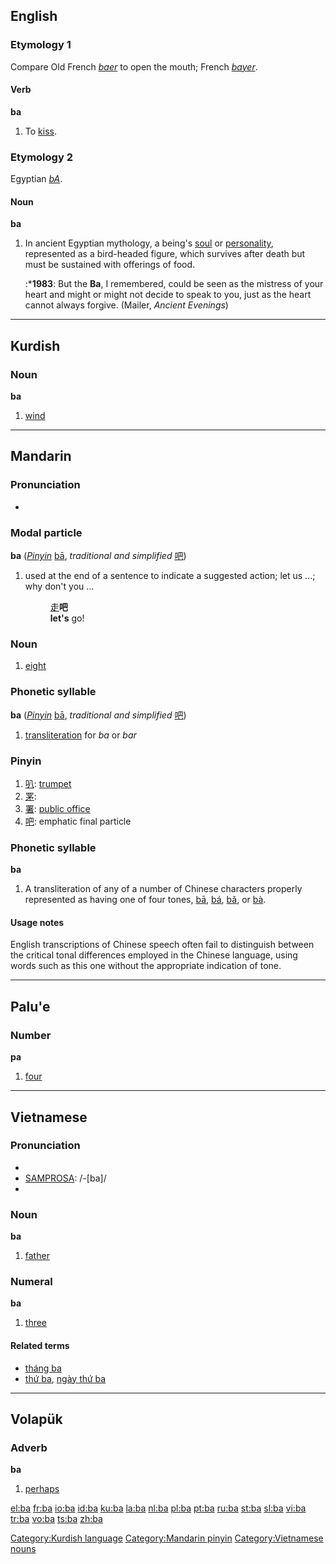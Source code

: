 {{see|Ba|BA|.ba|bá|bā|bǎ|bà}}
{{rfc|Modal particle unknown/invalid header}}
==English==
{{wikipedia}}

===Etymology 1===
Compare Old French ''[[baer]]'' to open the mouth; French ''[[bayer]]''.

====Verb====
'''ba'''

# {{intransitive}} {{obsolete}} To [[kiss]].

===Etymology 2===
Egyptian ''[[bA]]''.

====Noun====
'''ba'''

# In ancient Egyptian mythology, a being's [[soul]] or [[personality]], represented as a bird-headed figure, which survives after death but must be sustained with offerings of food.
#:*'''1983''': But the '''Ba''', I remembered, could be seen as the mistress of your heart and might or might not decide to speak to you, just as the heart cannot always forgive.  (Mailer, ''Ancient Evenings'')

----

==Kurdish==

===Noun===
'''ba''' {{m}}

# [[wind]]

[[Category:Kurdish language]]

----

==Mandarin==

===Pronunciation===
*{{IPA|[ pa ]}}

===Modal particle===
'''ba''' (''[[Pinyin]]'' [[bā]], ''traditional and simplified'' [[吧]])

# used at the end of a sentence to indicate a suggested action; let us ...; why don't you ...
#: [[走]]'''吧'''
#: '''let's''' go!

===Noun===
{{cmn-noun|p|pin=bā|pint=ba1|tas=八}}

# [[eight]]

===Phonetic syllable===
'''ba''' (''[[Pinyin]]'' [[bā]], ''traditional and simplified'' [[吧]])

# [[transliteration]] for ''ba'' or ''bar''

===Pinyin===
{{cmn-alt-pinyin|ba|ba0|ba5}}

# [[叭]]: [[trumpet]]
# [[罞]]:
# [[署]]: [[public office]]
# [[吧]]: emphatic final particle

===Phonetic syllable===
'''ba'''
# A transliteration of any of a number of Chinese characters properly represented as having one of four tones, [[bā]], [[bá]], [[bǎ]], or [[bà]].

====Usage notes====
English transcriptions of Chinese speech often fail to distinguish between the critical tonal differences employed in the Chinese language, using words such as this one without the appropriate indication of tone.

[[Category:Mandarin pinyin]]

----

==Palu'e==

===Number===
'''pa'''

# [[four]]

----

==Vietnamese==

===Pronunciation===
*{{SAMPA|/ba/}}
*[[SAMPROSA]]: /-[ba]/
*{{IPA|ba˥}}

===Noun===
'''ba'''

# [[father]]

===Numeral===
'''ba'''

# {{cardinal|vi}} [[three]]

====Related terms====
*[[tháng ba]]
*[[thứ ba]], [[ngày thứ ba]]

[[Category:Vietnamese nouns]]

----

==Volapük==

===Adverb===
'''ba'''

# [[perhaps]]

[[el:ba]]
[[fr:ba]]
[[io:ba]]
[[id:ba]]
[[ku:ba]]
[[la:ba]]
[[nl:ba]]
[[pl:ba]]
[[pt:ba]]
[[ru:ba]]
[[st:ba]]
[[sl:ba]]
[[vi:ba]]
[[tr:ba]]
[[vo:ba]]
[[ts:ba]]
[[zh:ba]]